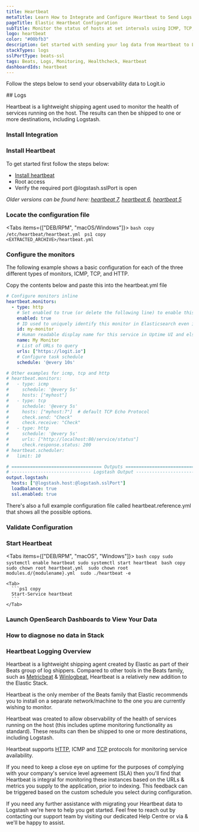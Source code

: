 ```yaml
---
title: Heartbeat
metaTitle: Learn How to Integrate and Configure Heartbeat to Send Logs
pageTitle: Elastic Heartbeat Configuration
subTitle: Monitor the status of hosts at set intervals using ICMP, TCP, and HTTP.
logo: heartbeat
color: "#00bfb3"
description: Get started with sending your log data from Heartbeat to Logstash using our simple integration guide below.
stackTypes: logs
sslPortType: beats-ssl
tags: Beats, Logs, Monitoring, Healthcheck, Heartbeat
dashboardIds: heartbeat
---
```


Follow the steps below to send your observability data to Logit.io

<Steps>
  ## Logs

  Heartbeat is a lightweight shipping agent used to monitor the health of services running on the host. 
  The results can then be shipped to one or more destinations, including Logstash.
  
  ### Install Integration

  <InstallIntegration/>
  
  ### Install Heartbeat

  To get started first follow the steps below:
    
  - [Install heartbeat](https://www.elastic.co/guide/en/beats/heartbeat/current/heartbeat-installation-configuration.html#installation)
  - Root access
  - Verify the required port @logstash.sslPort is open

  _Older versions can be found here:
  [heartbeat 7](https://www.elastic.co/guide/en/beats/heartbeat/7.17/heartbeat-installation-configuration.html#installation),
  [heartbeat 6](https://www.elastic.co/guide/en/beats/heartbeat/6.8/heartbeat-installation.html),
  [heartbeat 5](https://www.elastic.co/guide/en/beats/heartbeat/5.6/heartbeat-installation.html)_

  ### Locate the configuration file

  <Tabs items={["DEB/RPM", "macOS/Windows"]}>
    <Tab>
      ```bash copy
      /etc/heartbeat/heartbeat.yml
      ```
    </Tab>
    <Tab>
      ```ps1 copy
      <EXTRACTED_ARCHIVE>/heartbeat.yml
      ```
    </Tab>
  </Tabs>
  
  ### Configure the monitors
 
  The following example shows a basic configuration for each of the three different types of monitors, ICMP, TCP, and HTTP.
        
  Copy the contents below and paste this into the heartbeat.yml file

  ```yaml copy showLineNumbers /@logstash.host/ /@logstash.sslPort/
  # Configure monitors inline
  heartbeat.monitors:
    - type: http
      # Set enabled to true (or delete the following line) to enable this monitor
      enabled: true
      # ID used to uniquely identify this monitor in Elasticsearch even if the config changes
      id: my-monitor
      # Human readable display name for this service in Uptime UI and elsewhere
      name: My Monitor
      # List of URLs to query
      urls: ["https://logit.io"]
      # Configure task schedule
      schedule: '@every 10s'

  # Other examples for icmp, tcp and http
  # heartbeat.monitors:
  #   - type: icmp
  #     schedule: '@every 5s'
  #     hosts: ["myhost"]
  #   - type: tcp
  #     schedule: '@every 5s'
  #     hosts: ["myhost:7"]  # default TCP Echo Protocol
  #     check.send: "Check"
  #     check.receive: "Check"
  #   - type: http
  #     schedule: '@every 5s'
  #     urls: ["http://localhost:80/service/status"]
  #     check.response.status: 200
  # heartbeat.scheduler:
  #   limit: 10
  
  # ================================== Outputs ===================================
  # ------------------------------ Logstash Output -------------------------------  
  output.logstash:
    hosts: ["@logstash.host:@logstash.sslPort"]
    loadbalance: true
    ssl.enabled: true
  ```

  <Callout type="info">
      There's also a full example configuration file called heartbeat.reference.yml that shows all the possible options.
  </Callout>

  ### Validate Configuration

  <ValidateBeat beatname="heartbeat" />

  ### Start Heartbeat

  <Tabs items={["DEB/RPM", "macOS", "Windows"]}>
    <Tab>
       ```bash copy
        sudo systemctl enable heartbeat
        sudo systemctl start heartbeat
        ```
    </Tab>
    <Tab>
      ```bash copy
      sudo chown root heartbeat.yml 
      sudo chown root modules.d/{modulename}.yml 
      sudo ./heartbeat -e
      ```
    </Tab>

    <Tab>
      ```ps1 copy
      Start-Service heartbeat
      ```
    </Tab>
  </Tabs>

  ### Launch OpenSearch Dashboards to View Your Data

  <LaunchVisualizer type="logs" />

  ### How to diagnose no data in Stack

  <DiagnoseNoData />

</Steps>

### Heartbeat Logging Overview

Heartbeat is a lightweight shipping agent created by Elastic as part of their Beats group of log shippers. Compared to other tools in 
the Beats family, such as [Metricbeat](/integrations/metricbeat) & [Winlogbeat](/integrations/winlogbeat), 
Heartbeat is a relatively new addition to the Elastic Stack.

Heartbeat is the only member of the Beats family that Elastic recommends you to install on a separate network/machine to the one you are currently 
wishing to monitor.

Heartbeat was created to allow observability of the health of services running on the host (this includes uptime monitoring functionality as standard). 
These results can then be shipped to one or more destinations, including Logstash.

Heartbeat supports [HTTP](/integrations/http), ICMP and [TCP](/integrations/tcp) protocols for monitoring 
service availability. 

If you need to keep a close eye on uptime for the purposes of complying with your company's service level agreement (SLA) then you'll find that Heartbeat 
is integral for monitoring these instances based on the URLs & metrics you supply to the application, prior to indexing. This feedback can be triggered 
based on the custom schedule you select during configuration.

If you need any further assistance with migrating your Heartbeat data to Logstash we're here to help you get started. Feel free 
to reach out by contacting our support team by visiting our dedicated Help Centre or via <IntercomButton text="live chat" /> 
& we'll be happy to assist.
